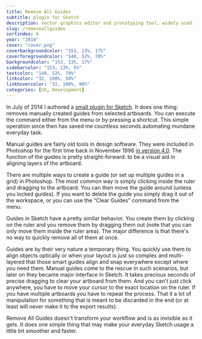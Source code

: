 ```yaml
---
title: Remove All Guides
subtitle: plugin for Sketch
description: vector graphics editor and prototyping tool, widely used in interface design.
slug: /removeallguides
sortindex: 8
year: "2014"
cover: "cover.png"
coverbackgroundcolor: "153, 13%, 17%"
coverforegroundcolor: "140, 52%, 70%"
backgroundcolor: "153, 13%, 17%"
sidebarcolor: "153, 13%, 5%"
textcolor: "140, 52%, 70%"
linkcolor: "32, 100%, 50%"
linkhovercolor: "32, 100%, 90%"
categories: [UX, Development]
---
```


In July of 2014 I authored a [small plugin for Sketch](https://github.com/ichik/RemoveAllGuides). It does one thing: removes manually created guides from selected artboards. You can execute the command either from the menu or by pressing a shortcut. This simple operation since then has saved me countless seconds automating mundane everyday task.

<SketchVsPhotoshop sketch new />

Manual guides are fairly old tools in design software. They were included in Photoshop for the first time back in November 1996 [in version 4.0](https://archive.org/download/history_of_photoshop/history_of_photoshop.pdf). The function of the guides is pretty straight-forward: to be a visual aid in aligning layers of the artboard.

There are multiple ways to create a guide (or set up multiple guides in a grid) in Photoshop. The most common way is simply clicking inside the ruler and dragging to the artboard. You can then move the guide around (unless you locked guides). If you want to delete the guide you simply drag it out of the workspace, or you can use the “Clear Guides” command from the menu.

<SketchVsPhotoshop />

Guides in Sketch have a pretty similar behavior. You create them by clicking on the ruler and you remove them by dragging them out (note that you can only move them inside the ruler area). The major difference is that there's no way to quickly remove all of them at once.

<SketchVsPhotoshop sketch />

Guides are by their very nature a temporary thing. You quickly use them to align objects optically or when your layout is just so complex and multi-layered that those smart guides align and snap everywhere except where you need them. Manual guides come to the rescue in such scenarios, but later on they became major interface in Sketch. It takes precious seconds of precise dragging to clear your artboard from them. And you can't just click anywhere, you have to move your cursor to the exact location on the ruler. If you have multiple artboards you have to repeat the process. That it a lot of manipulation for something that is meant to be discarded in the end (or at least will never make it to the export results).

Remove All Guides doesn't transform your workflow and is as invisible as it gets. It does one simple thing that may make your everyday Sketch usage a little bit smoother and faster.
